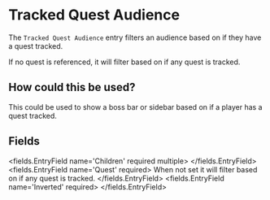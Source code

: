 
# Tracked Quest Audience

The `Tracked Quest Audience` entry filters an audience based on if they have a quest tracked.

If no quest is referenced, it will filter based on if any quest is tracked.

## How could this be used?

This could be used to show a boss bar or sidebar based on if a player has a quest tracked.


## Fields

<fields.EntryField name='Children' required multiple>
</fields.EntryField>
<fields.EntryField name='Quest' required>
     When not set it will filter based on if any quest is tracked.
</fields.EntryField>
<fields.EntryField name='Inverted' required>
</fields.EntryField>
